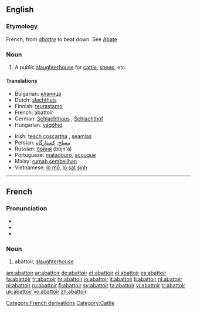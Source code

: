 {{Wikisource1911Enc|Abattoir}}
==English==

===Etymology===
French, from ''[[abattre]]'' to beat down. See [[Abate]] 

===Noun===
{{en-noun}}

# A public [[slaughterhouse]] for [[cattle]], [[sheep]], etc.

====Translations====
{{trans-top|public slaughterhouse}}
* Bulgarian: [[кланица]] {{f}}
* Dutch: [[slachthuis]] {{n}}
* Finnish: [[teurastamo]]
* French: abattoir {{m}}
* German: [[Schlachthaus]] {{n}}, [[Schlachthof]] {{m}}
* Hungarian: [[vágóhíd]]
{{trans-mid}}
* Irish: [[teach coscartha]] {{m}}, [[seamlas]]
* Persian: [[مسلخ]], [[کشتارگاه]]
* Russian: [[бойня]] (bójn'a) {{f}}
* Portuguese: [[matadouro]], [[açougue]]
* Malay: [[rumah sembelihan]]
* Vietnamese: [[lò mổ]], [[lò]] [[sát sinh]]
{{trans-bottom}}

----

==French==

===Pronunciation===
*{{audio|Fr-abattoir.ogg|audio}}
*{{IPA|/a.ba.twaʁ/}}
*{{SAMPA|/a.ba.twaR/}}

===Noun===
{{fr-noun|m}}

# abattoir, [[slaughterhouse]]

[[Category:French derivations]]
[[Category:Cattle]]

[[am:abattoir]]
[[ar:abattoir]]
[[de:abattoir]]
[[et:abattoir]]
[[el:abattoir]]
[[es:abattoir]]
[[fa:abattoir]]
[[fr:abattoir]]
[[hr:abattoir]]
[[io:abattoir]]
[[it:abattoir]]
[[li:abattoir]]
[[nl:abattoir]]
[[pl:abattoir]]
[[ru:abattoir]]
[[fi:abattoir]]
[[sv:abattoir]]
[[ta:abattoir]]
[[vi:abattoir]]
[[tr:abattoir]]
[[uk:abattoir]]
[[vo:abattoir]]
[[zh:abattoir]]